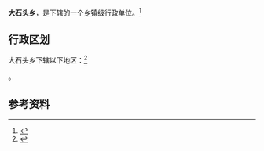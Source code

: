 {{中国乡级行政区|65/23/28/205/000}}

'''大石头乡'''，是{{PRC admin/fullname|65/23/28/205/000|3}}下辖的一个[[乡镇|乡镇]]级行政单位。<ref>{{PRC admin/ref sgc|{{PRC admin/parent|65/23/28/205/000}}}}</ref>

== 行政区划 ==

大石头乡下辖以下地区：<ref>{{PRC admin/ref sgc|65/23/28/205/000}}</ref>

{{PRC admin/children|65/23/28/205/000}}。

== 参考资料 ==

{{reflist}}

{{PRC admin/navcat|65/23/28/205/000}}
{{新疆行政区划小作品}}